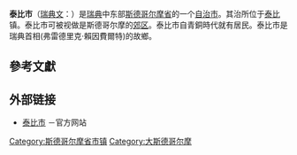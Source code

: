 {{Infobox_Kommun|
fullname=Täby kommun|
coatofarms=[[Image:Täby_municipal_arms.svg|100px]]|
county=[[斯德哥尔摩省|斯德哥尔摩省]]|
province=[[乌普兰|乌普兰]]|
capital=[[泰比|泰比]]|
map=[[Image:Täby_Municipality_in_Stockholm_County.png|200px]]|
arearank=第278名|
area=66.03|
arealand=60.62|
populationrank=第33名|
population=61,006|
densityrank=第10名|
populationdensity=1,006.4|
code=0160<ref>[http://www.scb.se/Grupp/regionalt/rg0101/kommunlankod.xls 瑞典统计局]</ref>|
website=http://www.taby.se/|
footnotes=面积与人口统计数据来自[[瑞典统计局|瑞典统计局]]，截至2006年12月31日}}

'''泰比市'''（[[瑞典文|瑞典文]]：{{lang|sv|''Täby kommun''}}）是[[瑞典|瑞典]]中东部[[斯德哥尔摩省|斯德哥尔摩省]]的一个[[瑞典自治市|自治市]]。其治所位于[[泰比|泰比]]镇。泰比市可被视做是斯德哥尔摩的[[郊区|郊区]]。泰比市自青銅時代就有居民。泰比市是瑞典首相(弗雷德里克·賴因費爾特)的故鄉。

== 參考文獻 ==

{{reflist}}

== 外部链接 ==
* {{sv}}[http://www.taby.se/ 泰比市] {{Wayback|url=http://www.taby.se/ |date=20090205054905 }}－官方网站

{{Stockholm County}}
{{Localities in Täby Municipality}}

{{DEFAULTSORT:Täby kommun}}
[[Category:斯德哥尔摩省市镇|Category:斯德哥尔摩省市镇]]
[[Category:大斯德哥尔摩|Category:大斯德哥尔摩]]